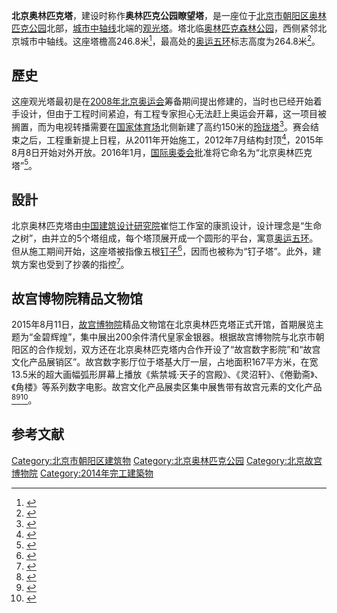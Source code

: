 {{Infobox building
| name                = 北京奥林匹克塔
| native_name         = 
| native_name_lang    = 
| former_names        = 奥林匹克公园瞭望塔、北京奥运塔
| alternate_names     = 
| image               = File:北京奥林匹克森林公园中轴线南眺.JPG
| image_alt           = 
| image_size          = 300
| caption             = 从北侧[[奥林匹克森林公园|森林公园]]拍摄到的奥林匹克塔
| map_type            = 
| map_alt             = 
| map_caption         = 
| relief              = 
| altitude            = 
| building_type       = [[观光塔|观光塔]]
| architectural_style = 
| structural_system   = 钢结构
| material            = 
| cost                = 
| ren_cost            = 
| client              = 
| owner               = 
| current_tenants     = 
| landlord            = 
| location            = 北至[[科荟路|科荟路]]，南至[[科荟南路|科荟南路]]，西至中轴景观大道，东至[[湖景西路|湖景西路]]
| address             = 
| location_town       = [[北京市|北京市]][[朝阳区|朝阳区]]
| location_country    = {{PRC}}
| iso_region          = 
| coordinates         = {{coord|40.00651|N|116.38784|E|format=dms|display=it}}
| latitude            = 
| longitude           = 
| groundbreaking_date = 
| start_date          = 2011年
| completion_date     = 2014年
| opened_date         = 2015年8月8日<ref>{{cite news|url=http://sqb.ynet.com/html/2015-08/05/content_147327.htm?div=-1|title=8月8日 奥运塔正式营业|date=2015-08-05|accessdate=2016-03-13|deadurl=yes|archiveurl=https://web.archive.org/web/20170106035244/http://sqb.ynet.com/html/2015-08/05/content_147327.htm?div=-1|archivedate=2017-01-06}}</ref>
| inauguration_date   = 
| relocated_date      = 
| height              = 264.8米
| diameter            = 
| circumference       = 
| architectural       = 
| tip                 = 
| roof                = 246.8米
| top_floor           = 
| observatory         = 
| other_dimensions    = 
| floor_count         = 
| floor_area          = 
| seating_type        = 
| seating_capacity    = 
| elevator_count      = 
| grounds_area        = 
| architect           = 崔恺工作室
| architecture_firm   = [[中国建筑设计研究院|中国建筑设计研究院]]
| structural_engineer = 
| services_engineer   = 
| civil_engineer      = 
| other_designers     = 
| quantity_surveyor   = 
| main_contractor     = [[北京建工集团|北京建工集团]]
| awards              = 
| designations        = 
| rooms               = 
| parking             = 
| url                 = 
| references          = 
}}
'''北京奥林匹克塔'''，建设时称作'''奥林匹克公园瞭望塔'''，是一座位于[[北京市|北京市]][[朝阳区_(北京市)|朝阳区]][[奥林匹克公园_(北京)|奥林匹克公园]]北部，[[北京中轴线|城市中轴线]]北端的[[观光塔|观光塔]]。塔北临[[奥林匹克森林公园|奥林匹克森林公园]]，西侧紧邻北京城市中轴线。这座塔檐高246.8米<ref name="bcegc">{{cite web|url=http://www.bcegc.com/html/papers/20150821JG1.pdf|title=高！251.6米“生命之树”夺目绽放|author=张卉楠|work=北京建工报|access-date=2016-03-13|archive-url=https://web.archive.org/web/20160805022325/http://www.bcegc.com/html/papers/20150821JG1.pdf|archive-date=2016-08-05|dead-url=yes}}</ref>，最高处的[[奥运五环|奥运五环]]标志高度为264.8米<ref>{{cite news|url=http://epaper.jinghua.cn/html/2016-06/13/content_310420.htm|title=新地标诞生：“北京奥林匹克塔”|date=2016-06-13|accessdate=2016-06-14|work=京华时报|author=翟烜|deadurl=yes|archiveurl=https://web.archive.org/web/20160616005716/http://epaper.jinghua.cn/html/2016-06/13/content_310420.htm|archivedate=2016-06-16}}</ref>。

==歷史==
这座观光塔最初是在[[2008年夏季奥运会|2008年北京奥运会]]筹备期间提出修建的，当时也已经开始着手设计，但由于工程时间紧迫，有工程专家担心无法赶上奥运会开幕，这一项目被搁置，而为电视转播需要在[[国家体育场_(北京)|国家体育场]]北侧新建了高约150米的[[奥林匹克公园多功能演播塔|玲珑塔]]<ref>{{cite journal|url=http://www.cnki.com.cn/Article/CJFDTotal-SJZJ200806010.htm|author=崔恺|title=玲珑塔——奥林匹克公园多功能演播塔|journal=世界建筑|year=2008|issue=6|pages=68-71|access-date=2016-03-13|archive-date=2016-03-04|archive-url=https://web.archive.org/web/20160304064922/http://www.cnki.com.cn/Article/CJFDTotal-SJZJ200806010.htm|dead-url=no}}</ref>。赛会结束之后，工程重新提上日程，从2011年开始施工，2012年7月结构封顶<ref>{{cite news|url=http://sdjsb.bjd.com.cn/html/2012-07/27/content_117924.htm|title=奥林匹克观光塔结构封顶|date=2012-07-27|accessdate=2016-03-13|archive-date=2017-01-06|archive-url=https://web.archive.org/web/20170106000034/http://sdjsb.bjd.com.cn/html/2012-07/27/content_117924.htm|dead-url=yes}}</ref>，2015年8月8日开始对外开放。2016年1月，[[国际奥委会|国际奥委会]]批准将它命名为“北京奥林匹克塔”<ref>{{cite web|url=http://www.bjghw.gov.cn/query/business/query/queryTableAction$getGonggaoById.action?id=ff80808151cd57e7015364ad000207e6|title=地名公告详细信息|publisher=北京市规划委员会|date=2016-03-10|accessdate=2016-03-13|deadurl=yes|archiveurl=https://web.archive.org/web/20160313204241/http://www.bjghw.gov.cn/query/business/query/queryTableAction%24getGonggaoById.action?id=ff80808151cd57e7015364ad000207e6|archivedate=2016-03-13}}</ref>。

==設計==
北京奥林匹克塔由[[中国建筑设计研究院|中国建筑设计研究院]]崔恺工作室的康凯设计，设计理念是“生命之树”，由并立的5个塔组成，每个塔顶展开成一个圆形的平台，寓意[[奥运五环|奥运五环]]。但从施工期间开始，这座塔被指像五根[[钉子|钉子]]<ref>{{cite web|url=http://news.qq.com/a/20121019/002070.htm|title=北京奥林匹克公园新瞭望塔被指像5根钉子|date=2012-10-19|accessdate=2016-03-13|work=光明网|archive-date=2012-12-08|archive-url=https://web.archive.org/web/20121208062737/http://news.qq.com/a/20121019/002070.htm|dead-url=no}}</ref>，因而也被称为“钉子塔”。此外，建筑方案也受到了抄袭的指控<ref>{{cite news|url=http://news.ifeng.com/mainland/detail_2012_11/02/18758757_0.shtml|title=北京新地标奥林匹克公园瞭望塔被指抄袭深圳建筑师|author=古优裕 陈实|work=南方都市报|date=2012-11-02|accessdate=2016-03-13|archive-date=2016-03-19|archive-url=https://web.archive.org/web/20160319090459/http://news.ifeng.com/mainland/detail_2012_11/02/18758757_0.shtml|dead-url=no}}</ref>。

==故宫博物院精品文物馆==
2015年8月11日，[[故宫博物院|故宫博物院]]精品文物馆在北京奥林匹克塔正式开馆，首期展览主题为“金碧辉煌”，集中展出200余件清代皇家金银器。根据故宫博物院与北京市朝阳区的合作规划，双方还在北京奥林匹克塔内合作开设了“故宫数字影院”和“故宫文化产品展销区”。故宫数字影厅位于塔基大厅一层，占地面积167平方米，在宽13.5米的超大画幅弧形屏幕上播放《紫禁城·天子的宫殿》、《灵沼轩》、《倦勤斋》、《角楼》等系列数字电影。故宫文化产品展卖区集中展售带有故宫元素的文化产品<ref>{{cite news|url=http://bjrb.bjd.com.cn/html/2015-08/12/content_302644.htm|title=故宫首个分馆落户奥运塔|date=2015-08-12|accessdate=2016-03-13|work=北京日报|author=刘冕|deadurl=yes|archiveurl=https://web.archive.org/web/20160313210723/http://bjrb.bjd.com.cn/html/2015-08/12/content_302644.htm|archivedate=2016-03-13}}</ref><ref>{{Cite web  |url =http://news.china.com.cn/txt/2015-08/11/content_36279808.htm  |title =故宫精品文物馆落户北京奥运塔 200件皇家金银器亮相  |author =  |date =2015-08-11  |publisher =中国网  |language =  |accessdate =  |quote =  |archive-date =2015-10-16  |archive-url =https://web.archive.org/web/20151016053220/http://news.china.com.cn/txt/2015-08/11/content_36279808.htm  |dead-url =no  }}</ref><ref>{{Cite web  |url =http://china.cnr.cn/ygxw/20150816/t20150816_519550839.shtml  |title =北京奥运塔内将展出故宫精品文物 通票售价200元  |author =  |date =2015-08-16  |publisher =央广网  |language =  |accessdate =  |quote =  |archive-date =2017-11-11  |archive-url =https://web.archive.org/web/20171111042158/http://china.cnr.cn/ygxw/20150816/t20150816_519550839.shtml  |dead-url =no  }}</ref>。

== 参考文献 ==
{{reflist}}

[[Category:北京市朝阳区建筑物|Category:北京市朝阳区建筑物]]
[[Category:北京奥林匹克公园|Category:北京奥林匹克公园]]
[[Category:北京故宫博物院|Category:北京故宫博物院]]
[[Category:2014年完工建築物|Category:2014年完工建築物]]